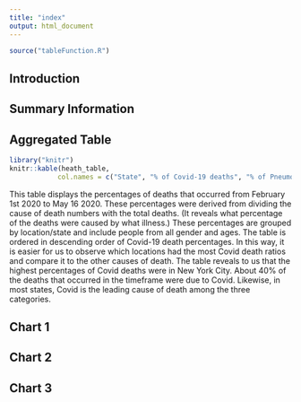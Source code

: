```yaml
---
title: "index"
output: html_document
---
```

```r
source("tableFunction.R")

```

## Introduction

## Summary Information

## Aggregated Table

```r
library("knitr")
knitr::kable(heath_table, 
            col.names = c("State", "% of Covid-19 deaths", "% of Pneumonia deaths", "% of Influenza deaths"))
```

This table displays the percentages of deaths that occurred from February 1st 2020 to May 16 2020. These percentages were derived from dividing the cause of death numbers with the total deaths. (It reveals what percentage of the deaths were caused by what illness.) These percentages are grouped by location/state and include people from all gender and ages. The table is ordered in descending order of Covid-19 death percentages. In this way, it is easier for us to observe which locations had the most Covid death ratios and compare it to the other causes of death.
The table reveals to us that the highest percentages of Covid deaths were in New York City. About 40% of the deaths that occurred in the timeframe were due to Covid. Likewise, in most states, Covid is the leading cause of death among the three categories. 

## Chart 1

## Chart 2

## Chart 3